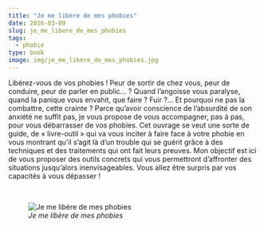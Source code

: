 ```yaml
---
title: "Je me libère de mes phobies"
date: 2016-03-09
slug: je_me_libere_de_mes_phobies
tags:
  - phobie
type: book
image: img/je_me_libere_de_mes_phobies.jpg
---
```


Libérez-vous de vos phobies !
Peur de sortir de chez vous, peur de conduire, peur de parler en public... ?
Quand l’angoisse vous paralyse, quand la panique vous envahit, que faire ?
Fuir ?...
Et pourquoi ne pas la combattre, cette crainte ?
Parce qu’avoir conscience de l'absurdité de son anxiété ne suffit pas, je vous propose de vous accompagner, pas à pas, pour vous débarrasser de vos phobies.
Cet ouvrage se veut une sorte de guide, de « livre-outil » qui va vous inciter à faire face à votre phobie en vous montrant qu’il s’agit là d’un trouble qui se guérit grâce à des techniques et des traitements qui ont fait leurs preuves.
Mon objectif est ici de vous proposer des outils concrets qui vous permettront d’affronter des situations jusqu’alors inenvisageables.
Vous allez être surpris par vos capacités à vous dépasser !

<br>

![_Je me libère de mes phobies_](img/je_me_libere_de_mes_phobies.jpg)
